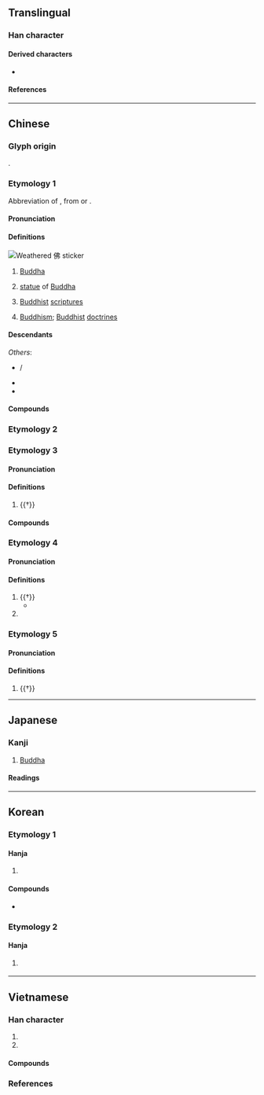 {{also|仏|彿}}
{{character info}}
==Translingual==
{{stroke order|strokes=7}}

===Han character===
{{Han char|rn=9|rad=人|as=05|sn=7|four=25227|canj=OLLN|ids=⿰亻弗}}

====Derived characters====
* {{l|mul|[[𠲽]], [[梻]], [[𩎵]], [[𡌅]]}}

====References====
{{Han ref|kx=0099.040|dkj=00517|dj=0208.110|hdz=10140.030|uh=4F5B}}

----

==Chinese==
{{zh-forms|alt=仏,㚕,仸,𠑵,𠇛,𡗻,𡘉,𦤲}}
{{zh-wp}}

===Glyph origin===
{{Han etym}}
{{Han compound|亻|弗|ls=psc|c1=s|c2=p}}.

===Etymology 1===
Abbreviation of {{ltc-l|佛陀}}, from {{der|zh|pi|buddha}} or {{der|zh|sa|बुद्ध||awakened; enlightened}}.

====Pronunciation====
{{zh-pron
|m=fó
|m-s=fu2
|dg=фә1
|c=fat6
|c-t=fut5
|g=fiit7/fiit6
|g_note=fiit6 - used in some compounds, e.g. {{zh-l|*佛手}}, {{zh-l|*佛七}}
|h=pfs=fu̍t;gd=fud6
|j=feh5
|mb=hō
|md=hŭk
|mn=xm,qz,tw:pu̍t/hu̍t
|mn_note=Xiamen, Quanzhou, Taiwan: pu̍t - vernacular; hu̍t - literary
|mn-t=hug8
|w=5veq
|x=fu6
|mc=y
|oc=y
|cat=pn,n
}}

====Definitions====
[[File:Weathered Chinese 佛 sticker.jpg|thumb|Weathered 佛 sticker]]
{{zh-hanzi}}

# {{lb|zh|Buddhism}} [[Buddha]]
#: {{zh-x|佛陀|Buddha}}
#: {{zh-x|佛教|Buddhism}}
# {{lb|zh|Buddhism}} [[statue]] of [[Buddha]]
# {{lb|zh|by extension}} [[Buddhist]] [[scripture]]s
# {{lb|zh|by extension}} [[Buddhism]]; [[Buddhist]] [[doctrine]]s

====Descendants====
{{CJKV||ふつ|j2=ぶつ|j=仏|불|phật|v2=Phật}}
''Others'':
* {{desc|mn|ᠪᠤᠷᠬᠠᠨ|bor=1}} / {{l|mn|бурхан}}
* {{desc|vi|Bụt||a wise and kind old man in folklore|bor=1}}
* {{desc|za|baed|bor=1}}

====Compounds====
{{zh-der|借花獻佛|佛馱|孔佛|佛郎機|呵佛罵祖|佛龕|佛國記|佞佛|佛七|三世佛|佛戾|佛會|大佛|北方佛教|五方佛|佛境|佛爺|佛性|佛教|佛位|佛道|千佛山|佛印|丹佛|佛場|佛妝|佛子|佛跳牆|佛教音樂|佛頭著糞|三因佛性|佛光|佛經|錠光佛|吃齋唸佛|佛圖|佛手|佛指甲|佛天三寶|佛誕節|千佛塔|佛海|佛珠|佛門|佛日|哈佛大學|佛眼|佛眼兒|念豆兒佛|念米佛|念佛三昧|念佛|佛手瓜|佛燈|南無佛|佛生日|即身成佛|佛因|佛寺|佛青|佛祖|佛誕日|佛粥|佛老|佛號|供佛|伊闕佛龕|佛來明哥|佛手柑|寶生佛|佛口蛇心|佛法|佛門弟子|佛牙|佛剎|佛事|佛成道日|佛陀|即心即佛|七佛|佛曲|佛圖澄|佛蒙特州|佛地|作佛事|大乘佛教|佛心宗|三階佛法|佛學|原始佛教|五會念佛|佛堂|佛圖戶|千佛洞|佛前佛後|佛國|佛舍利|佛眼相看|佛桑|佛果|佛書|佛家|佛像|佛科擺|泥多佛大|歡喜佛|成佛|求神拜佛|抱佛腳|無量壽佛|浴佛節|毗婆尸佛|白豆兒佛|稱名念佛|浴佛|活佛|拜佛|萬家生佛|番佛|生佛萬家|濟公活佛|揀佛燒香|毗舍婆佛|見在佛|訶佛罵祖|西藏佛教|西西佛斯|觀音佛祖|老佛爺|立地成佛|選佛場|著糞佛頭|綸音佛語|阿彌陀佛|蛇心佛口|闢佛|長齋繡佛|觀想念佛|藥師佛|見性成佛|部派佛教|辟支佛|繡佛|佛典|佛體|佛山|主佛|佛羅里達|哈佛|一佛出世|一佛出世，二佛涅槃|一佛出世，二佛升天|佛卡夏}}

===Etymology 2===
{{zh-see|彿}}

===Etymology 3===

====Pronunciation====
{{zh-pron
|m=佛
|c=fat1
|dial=n
|cat=v
}}

====Definitions====
{{zh-hanzi}}

# {{†}} {{zh-alt-form|拂|to go against; to be contrary to}}

====Compounds====
{{zh-der|fold=1|佛戾}}

===Etymology 4===

====Pronunciation====
{{zh-pron
|m=bì
|c=bat6
|dial=n
|cat=v,pn
}}

====Definitions====
{{zh-hanzi}}

# {{†}} {{zh-alt-form|弼|to assist}}
#* {{zh-x|佛{bì} 時 仔肩，示 我 顯 德行。|'''Assist''' me to bear the burden [of my position],<br>And show me how to display a virtuous conduct.|ref=Shijing}}
# {{surname|zh}}

===Etymology 5===

====Pronunciation====
{{zh-pron
|m=bó
|c=but6
|dial=n
|cat=a
}}

====Definitions====
{{zh-hanzi}}

# {{†}} {{zh-alt-form|勃|prosperous; thriving}}

{{zh-cat|Religion|Buddhism}}

----

==Japanese==
{{ja-kanji forms|仏|佛}}

===Kanji===
{{ja-kanji|grade=n|rs=人05|shin=仏}}

# [[Buddha]]

====Readings====
{{ja-readings
|goon=ぶつ
|kanon=ふつ
|kun=ほとけ-
|nanori=さらぎ
}}

----

==Korean==

===Etymology 1===

====Hanja====
{{ko-hanja|부처|불}}

# {{hanja form of|불|[[Buddha]]}}

====Compounds====
* {{ko-l|불교|佛敎|Buddhism}}

===Etymology 2===

====Hanja====
{{ko-hanja|돕다|도울|필}}

# {{lb|ko|obsolete}} {{alt form|ko|弼||{{hanja form of|필|to [[assist]]}}}}

----

==Vietnamese==

===Han character===
{{vi-readings|rs=人05
|hanviet=phật-tdcndg;tdcntd;gdhn;bonet;genibrel, phất-gdhn
|phienthiet=符勿 phù vật
|nom=phật-tdcndg;tdcntd;gdhn;bonet;taberd
}}

# {{han tu form of|Phật|[[Buddha]], the [[Enlightened One]]}}
# {{han tu form of|Phật|[[Buddhism]]}}

====Compounds====
{{col3-u|vi
|{{vi-l|佛陀|Phật Đà}}
|{{vi-l|佛臺|phật đài}}
|{{vi-l|佛教|Phật giáo}}
|{{vi-l|佛手|phật thủ}}
|{{vi-l|佛子|phật tử}}
|{{vi-l|阿彌陀佛|A Di Đà Phật}}
}}

===References===
<references/>